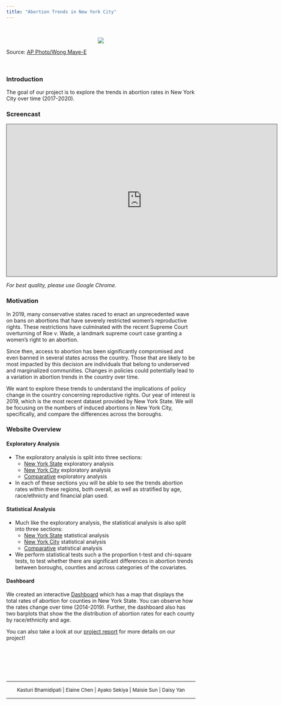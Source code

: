 ```yaml
---
title: "Abortion Trends in New York City"
---
```


&nbsp; 

<center>
<img src="images/abortion_background.jpeg">
</center>
Source: [AP Photo/Wong Maye-E](https://www.ny1.com/nyc/all-boroughs/news/2022/05/12/how-new-york-is-preparing-for-a-potential-dismantling-of-roe-v--wade)

&nbsp; 

### Introduction 


The goal of our project is to explore the trends in abortion rates in New York City over time (2017-2020). 

### Screencast

<iframe src="https://www.youtube.com/embed?v=dPL1251xpdk" height="405" width="720" style="border: 1px solid #464646;" allowfullscreen="" allow="autoplay" data-external="1"></iframe>

*For best quality, please use Google Chrome.*

### Motivation 


In 2019, many conservative states raced to enact an unprecedented wave on bans on abortions that have severely restricted women’s reproductive rights. These restrictions have culminated with the recent Supreme Court overturning of Roe v. Wade, a landmark supreme court case granting a women’s right to an abortion. 

Since then, access to abortion has been significantly compromised and even banned in several states across the country. Those that are likely to be most impacted by this decision are individuals that belong to underserved and marginalized communities. Changes in policies could potentially lead to a variation in abortion trends in the country over time.  

We want to explore these trends to understand the implications of policy change in the country concerning reproductive rights. Our year of interest is 2019, which is the most recent dataset provided by New York State. We will be focusing on the numbers of induced abortions in New York City, specifically, and compare the differences across the boroughs. 

### Website Overview

#### Exploratory Analysis

- The exploratory analysis is split into three sections: 
  - [New York State](ny_exploratory_analysis.html) exploratory analysis
  - [New York City](nyc_exploratory_analysis.html) exploratory analysis 
  - [Comparative](comparative.html) exploratory analysis 
- In each of these sections you will be able to see the trends abortion rates within these regions, both overall, as well as stratified by age, race/ethnicty and financial plan used.


#### Statistical Analysis 

- Much like the exploratory analysis, the statistical analysis is also split into three sections: 
  - [New York State](nys_statistical_analysis.html) statistical analysis
  - [New York City](nyc_statistical_analysis.html) statistical analysis 
  - [Comparative](comparative_statistical_analysis.html.html) statistical analysis 
  
- We perform statistical tests such a the proportion t-test and chi-square tests, to test whether there are significant differences in abortion trends between boroughs, counties and across categories of the covariates. 

#### Dashboard 

We created an interactive [Dashboard](https://kasturi-b.shinyapps.io/shiny_dashboard_template/) which has a map that displays the total rates of abortion for counties in New York State. You can observe how the rates change over time (2014-2019). Further, the dashboard also has two barplots that show the the distribution of abortion rates for each county by race/ethnicity and age. 

You can also take a look at our [project report](report.html) for more details on our project! 

&nbsp; 

&nbsp; 

&nbsp; 


***

 <center><font size ="2"> Kasturi Bhamidipati | Elaine Chen | Ayako Sekiya | Maisie Sun | Daisy Yan </font></center>

***

<div class="tocify-extend-page" data-unique="tocify-extend-page" style="height: 0;"></div> 